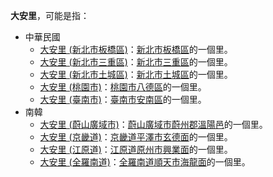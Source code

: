 '''大安里'''，可能是指：

*中華民國
**[[大安里_(新北市板橋區)|大安里 (新北市板橋區)]]：[[新北市|新北市]][[板橋區_(台灣)|板橋區]]的一個里。
**[[大安里_(新北市三重區)|大安里 (新北市三重區)]]：[[新北市|新北市]][[三重區|三重區]]的一個里。
**[[大安里_(新北市土城區)|大安里 (新北市土城區)]]：[[新北市|新北市]][[土城區|土城區]]的一個里。
**[[大安里_(桃園市)|大安里 (桃園市)]]：[[桃園市|桃園市]][[八德區|八德區]]的一個里。
**[[大安里_(臺南市)|大安里 (臺南市)]]：[[臺南市|臺南市]][[安南區|安南區]]的一個里。
*南韓
**[[大安里_(蔚山廣域市)|大安里 (蔚山廣域市)]]：[[蔚山廣域市|蔚山廣域市]][[蔚州郡|蔚州郡]][[溫陽邑|溫陽邑]]的一個里。
**[[大安里_(京畿道)|大安里 (京畿道)]]：[[京畿道|京畿道]][[平澤市|平澤市]][[玄德面|玄德面]]的一個里。
**[[大安里_(江原道)|大安里 (江原道)]]：[[江原道_(韓國)|江原道]][[原州市|原州市]][[興業面|興業面]]的一個里。
**[[大安里_(全羅南道)|大安里 (全羅南道)]]：[[全羅南道|全羅南道]][[順天市|順天市]][[海龍面|海龍面]]的一個里。

{{消歧義|cat=三字臺灣里名消歧義}}